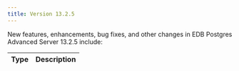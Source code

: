 ```yaml
---
title: Version 13.2.5
---
```


New features, enhancements, bug fixes, and other changes in EDB Postgres Advanced Server 13.2.5 include:

| Type        | Description      | 
| ----------- | ---------------- | 